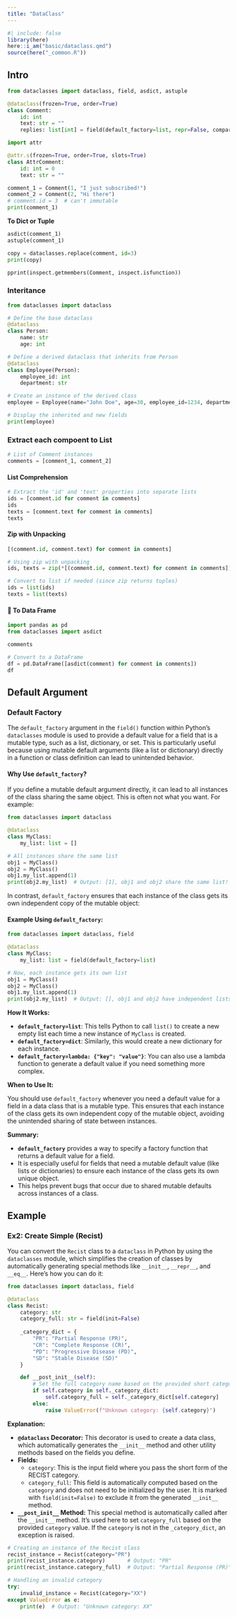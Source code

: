 ```yaml
---
title: "DataClass"
---
```


```r
#| include: false
library(here)
here::i_am("basic/dataclass.qmd")
source(here("_common.R"))
```

## Intro

```python
from dataclasses import dataclass, field, asdict, astuple

@dataclass(frozen=True, order=True)
class Comment:
    id: int
    text: str = ""
    replies: list[int] = field(default_factory=list, repr=False, compare=False)

```

```python
import attr

@attr.s(frozen=True, order=True, slots=True)
class AttrComment:
    id: int = 0
    text: str = ""
```

```python
comment_1 = Comment(1, "I just subscribed!")
comment_2 = Comment(2, "Hi there")
# comment.id = 3  # can't immutable
print(comment_1)
```

**To Dict or Tuple**

```python
asdict(comment_1)
astuple(comment_1)
```

```python
copy = dataclasses.replace(comment, id=3)
print(copy)

pprint(inspect.getmembers(Comment, inspect.isfunction))
```

### Interitance

```python
from dataclasses import dataclass

# Define the base dataclass
@dataclass
class Person:
    name: str
    age: int

# Define a derived dataclass that inherits from Person
@dataclass
class Employee(Person):
    employee_id: int
    department: str

# Create an instance of the derived class
employee = Employee(name="John Doe", age=30, employee_id=1234, department="Engineering")

# Display the inherited and new fields
print(employee)
```

### Extract each compoent to List

```python
# List of Comment instances
comments = [comment_1, comment_2]
```

#### List Comprehension

```python
# Extract the 'id' and 'text' properties into separate lists
ids = [comment.id for comment in comments]
ids
texts = [comment.text for comment in comments]
texts
```


#### Zip with Unpacking

```python
[(comment.id, comment.text) for comment in comments]
```

```python
# Using zip with unpacking
ids, texts = zip(*[(comment.id, comment.text) for comment in comments])
```

```python
# Convert to list if needed (since zip returns tuples)
ids = list(ids)
texts = list(texts)
```

#### 👋 To Data Frame

```python
import pandas as pd
from dataclasses import asdict
```

```python
comments
```

```python
# Convert to a DataFrame
df = pd.DataFrame([asdict(comment) for comment in comments])
df
```

## Default Argument

### Default Factory

The `default_factory` argument in the `field()` function within Python’s `dataclasses` module is used to provide a default value for a field that is a mutable type, such as a list, dictionary, or set. This is particularly useful because using mutable default arguments (like a list or dictionary) directly in a function or class definition can lead to unintended behavior.

#### Why Use `default_factory`?

If you define a mutable default argument directly, it can lead to all instances of the class sharing the same object. This is often not what you want. For example:

```python
from dataclasses import dataclass

@dataclass
class MyClass:
    my_list: list = []

# All instances share the same list
obj1 = MyClass()
obj2 = MyClass()
obj1.my_list.append(1)
print(obj2.my_list)  # Output: [1], obj1 and obj2 share the same list!
```

In contrast, `default_factory` ensures that each instance of the class gets its own independent copy of the mutable object:

#### Example Using `default_factory`:

```python
from dataclasses import dataclass, field

@dataclass
class MyClass:
    my_list: list = field(default_factory=list)

# Now, each instance gets its own list
obj1 = MyClass()
obj2 = MyClass()
obj1.my_list.append(1)
print(obj2.my_list)  # Output: [], obj1 and obj2 have independent lists
```

**How It Works:**

- **`default_factory=list`**: This tells Python to call `list()` to create a new empty list each time a new instance of `MyClass` is created.
- **`default_factory=dict`**: Similarly, this would create a new dictionary for each instance.
- **`default_factory=lambda: {"key": "value"}`**: You can also use a lambda function to generate a default value if you need something more complex.

**When to Use It:**

You should use `default_factory` whenever you need a default value for a field in a data class that is a mutable type. This ensures that each instance of the class gets its own independent copy of the mutable object, avoiding the unintended sharing of state between instances.

**Summary:**

- **`default_factory`** provides a way to specify a factory function that returns a default value for a field.
- It is especially useful for fields that need a mutable default value (like lists or dictionaries) to ensure each instance of the class gets its own unique object.
- This helps prevent bugs that occur due to shared mutable defaults across instances of a class.

## Example

### Ex2: Create Simple (Recist) 


You can convert the `Recist` class to a `dataclass` in Python by using the `dataclasses` module, which simplifies the creation of classes by automatically generating special methods like `__init__`, `__repr__`, and `__eq__`. Here’s how you can do it:


```python
from dataclasses import dataclass, field

@dataclass
class Recist:
    category: str
    category_full: str = field(init=False)
    
    _category_dict = {
        "PR": "Partial Response (PR)",
        "CR": "Complete Response (CR)",
        "PD": "Progressive Disease (PD)",
        "SD": "Stable Disease (SD)"
    }

    def __post_init__(self):
        # Set the full category name based on the provided short category
        if self.category in self._category_dict:
            self.category_full = self._category_dict[self.category]
        else:
            raise ValueError(f"Unknown category: {self.category}")

```

**Explanation:**

- **`@dataclass` Decorator:** This decorator is used to create a data class, which automatically generates the `__init__` method and other utility methods based on the fields you define.
- **Fields:**
  - `category`: This is the input field where you pass the short form of the RECIST category.
  - `category_full`: This field is automatically computed based on the `category` and does not need to be initialized by the user. It is marked with `field(init=False)` to exclude it from the generated `__init__` method.
- **`__post_init__` Method:** This special method is automatically called after the `__init__` method. It's used here to set `category_full` based on the provided `category` value. If the `category` is not in the `_category_dict`, an exception is raised.



```python
# Creating an instance of the Recist class
recist_instance = Recist(category="PR")
print(recist_instance.category)       # Output: "PR"
print(recist_instance.category_full)  # Output: "Partial Response (PR)"

# Handling an invalid category
try:
    invalid_instance = Recist(category="XX")
except ValueError as e:
    print(e)  # Output: "Unknown category: XX"
```


